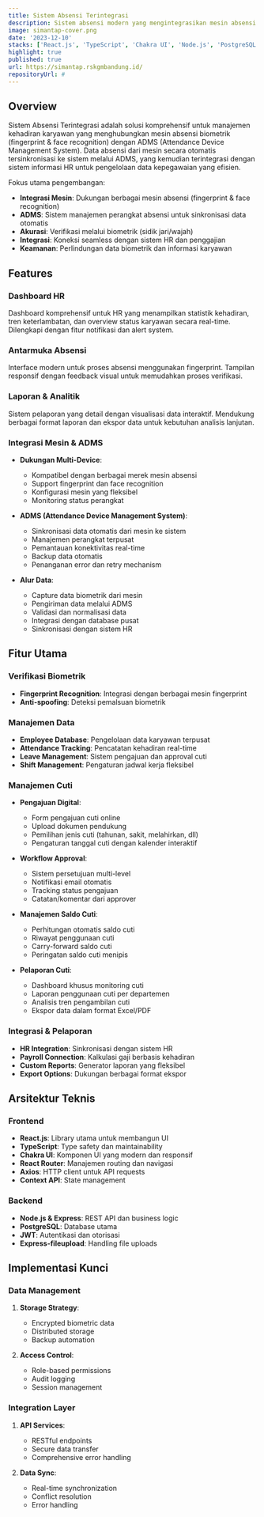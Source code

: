 ```yaml
---
title: Sistem Absensi Terintegrasi
description: Sistem absensi modern yang mengintegrasikan mesin absensi (fingerprint & face recognition) dengan ADMS (Attendance Device Management System) untuk manajemen data karyawan, pelaporan real-time, dan sistem HR untuk pencatatan kehadiran yang akurat dan efisien.
image: simantap-cover.png
date: '2023-12-10'
stacks: ['React.js', 'TypeScript', 'Chakra UI', 'Node.js', 'PostgreSQL', 'Express.js']
highlight: true
published: true
url: https://simantap.rskgmbandung.id/
repositoryUrl: #
---
```


## Overview

Sistem Absensi Terintegrasi adalah solusi komprehensif untuk manajemen kehadiran karyawan yang menghubungkan mesin absensi biometrik (fingerprint & face recognition) dengan ADMS (Attendance Device Management System). Data absensi dari mesin secara otomatis tersinkronisasi ke sistem melalui ADMS, yang kemudian terintegrasi dengan sistem informasi HR untuk pengelolaan data kepegawaian yang efisien.

Fokus utama pengembangan:
- **Integrasi Mesin**: Dukungan berbagai mesin absensi (fingerprint & face recognition)
- **ADMS**: Sistem manajemen perangkat absensi untuk sinkronisasi data otomatis
- **Akurasi**: Verifikasi melalui biometrik (sidik jari/wajah)
- **Integrasi**: Koneksi seamless dengan sistem HR dan penggajian
- **Keamanan**: Perlindungan data biometrik dan informasi karyawan

## Features

### Dashboard HR
Dashboard komprehensif untuk HR yang menampilkan statistik kehadiran, tren keterlambatan, dan overview status karyawan secara real-time. Dilengkapi dengan fitur notifikasi dan alert system.

### Antarmuka Absensi
Interface modern untuk proses absensi menggunakan fingerprint. Tampilan responsif dengan feedback visual untuk memudahkan proses verifikasi.

### Laporan & Analitik
Sistem pelaporan yang detail dengan visualisasi data interaktif. Mendukung berbagai format laporan dan ekspor data untuk kebutuhan analisis lanjutan.

### Integrasi Mesin & ADMS
- **Dukungan Multi-Device**:
  - Kompatibel dengan berbagai merek mesin absensi
  - Support fingerprint dan face recognition
  - Konfigurasi mesin yang fleksibel
  - Monitoring status perangkat

- **ADMS (Attendance Device Management System)**:
  - Sinkronisasi data otomatis dari mesin ke sistem
  - Manajemen perangkat terpusat
  - Pemantauan konektivitas real-time
  - Backup data otomatis
  - Penanganan error dan retry mechanism

- **Alur Data**:
  - Capture data biometrik dari mesin
  - Pengiriman data melalui ADMS
  - Validasi dan normalisasi data
  - Integrasi dengan database pusat
  - Sinkronisasi dengan sistem HR

## Fitur Utama

### Verifikasi Biometrik
- **Fingerprint Recognition**: Integrasi dengan berbagai mesin fingerprint
- **Anti-spoofing**: Deteksi pemalsuan biometrik

### Manajemen Data
- **Employee Database**: Pengelolaan data karyawan terpusat
- **Attendance Tracking**: Pencatatan kehadiran real-time
- **Leave Management**: Sistem pengajuan dan approval cuti
- **Shift Management**: Pengaturan jadwal kerja fleksibel

### Manajemen Cuti
- **Pengajuan Digital**: 
  - Form pengajuan cuti online
  - Upload dokumen pendukung
  - Pemilihan jenis cuti (tahunan, sakit, melahirkan, dll)
  - Pengaturan tanggal cuti dengan kalender interaktif

- **Workflow Approval**:
  - Sistem persetujuan multi-level
  - Notifikasi email otomatis
  - Tracking status pengajuan
  - Catatan/komentar dari approver

- **Manajemen Saldo Cuti**:
  - Perhitungan otomatis saldo cuti
  - Riwayat penggunaan cuti
  - Carry-forward saldo cuti
  - Peringatan saldo cuti menipis

- **Pelaporan Cuti**:
  - Dashboard khusus monitoring cuti
  - Laporan penggunaan cuti per departemen
  - Analisis tren pengambilan cuti
  - Ekspor data dalam format Excel/PDF

### Integrasi & Pelaporan
- **HR Integration**: Sinkronisasi dengan sistem HR
- **Payroll Connection**: Kalkulasi gaji berbasis kehadiran
- **Custom Reports**: Generator laporan yang fleksibel
- **Export Options**: Dukungan berbagai format ekspor

## Arsitektur Teknis

### Frontend
- **React.js**: Library utama untuk membangun UI
- **TypeScript**: Type safety dan maintainability
- **Chakra UI**: Komponen UI yang modern dan responsif
- **React Router**: Manajemen routing dan navigasi
- **Axios**: HTTP client untuk API requests
- **Context API**: State management

### Backend
- **Node.js & Express**: REST API dan business logic
- **PostgreSQL**: Database utama
- **JWT**: Autentikasi dan otorisasi
- **Express-fileupload**: Handling file uploads

## Implementasi Kunci

### Data Management
1. **Storage Strategy**:
   - Encrypted biometric data
   - Distributed storage
   - Backup automation

2. **Access Control**:
   - Role-based permissions
   - Audit logging
   - Session management

### Integration Layer
1. **API Services**:
   - RESTful endpoints
   - Secure data transfer
   - Comprehensive error handling

2. **Data Sync**:
   - Real-time synchronization
   - Conflict resolution
   - Error handling